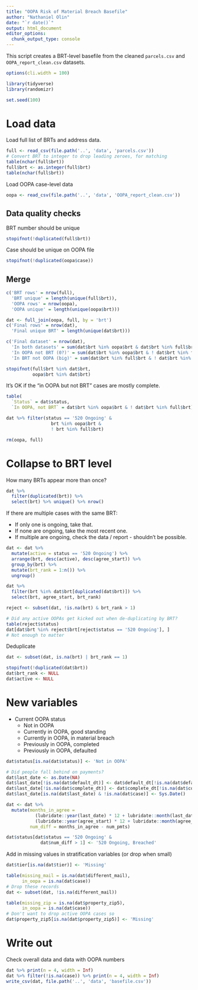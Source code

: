 ```yaml
---
title: "OOPA Risk of Material Breach Basefile"
author: "Nathaniel Olin"
date: "`r date()`"
output: html_document
editor_options: 
  chunk_output_type: console
---
```


This script creates a BRT-level basefile from the cleaned `parcels.csv` and `OOPA_report_clean.csv` datasets.

```r
options(cli.width = 100)
```


```r
library(tidyverse)
library(randomizr)

set.seed(100)
```

# Load data

Load full list of BRTs and address data.

```r
full <- read_csv(file.path('..', 'data', 'parcels.csv'))
# Convert BRT to integer to drop leading zeroes, for matching
table(nchar(full$brt))
full$brt <- as.integer(full$brt)
table(nchar(full$brt))
```

Load OOPA case-level data

```r
oopa <- read_csv(file.path('..', 'data', 'OOPA_report_clean.csv'))
```

## Data quality checks

BRT number should be unique

```r
stopifnot(!duplicated(full$brt))
```

Case should be unique on OOPA file

```r
stopifnot(!duplicated(oopa$case))
```

## Merge

```r
c('BRT rows' = nrow(full),
  'BRT unique' = length(unique(full$brt)),
  'OOPA rows' = nrow(oopa),
  'OOPA unique' = length(unique(oopa$brt)))

dat <- full_join(oopa, full, by = 'brt')
c('Final rows' = nrow(dat),
  'Final unique BRT' = length(unique(dat$brt)))
```

```r
c('Final dataset' = nrow(dat),
  'In both datasets' = sum(dat$brt %in% oopa$brt & dat$brt %in% full$brt),
  'In OOPA not BRT (0?)' = sum(dat$brt %in% oopa$brt & ! dat$brt %in% full$brt),
  'In BRT not OOPA (big)' = sum(dat$brt %in% full$brt & ! dat$brt %in% oopa$brt))

stopifnot(full$brt %in% dat$brt,
          oopa$brt %in% dat$brt)
```

It's OK if the "in OOPA but not BRT" cases are mostly complete.

```r
table(
  `Status` = dat$status,
  `In OOPA, not BRT` = dat$brt %in% oopa$brt & ! dat$brt %in% full$brt)

dat %>% filter(status == '520 Ongoing' &
                 brt %in% oopa$brt & 
                 ! brt %in% full$brt)
```

```r
rm(oopa, full)
```

# Collapse to BRT level

How many BRTs appear more than once?

```r
dat %>%
  filter(duplicated(brt)) %>%
  select(brt) %>% unique() %>% nrow()
```

If there are multiple cases with the same BRT:

* If only one is ongoing, take that.
* If none are ongoing, take the most recent one.
* If multiple are ongoing, check the data / report - shouldn't be possible.

```r
dat <- dat %>%
  mutate(active = status == '520 Ongoing') %>%
  arrange(brt, desc(active), desc(agree_start)) %>%
  group_by(brt) %>%
  mutate(brt_rank = 1:n()) %>%
  ungroup()

dat %>% 
  filter(brt %in% dat$brt[duplicated(dat$brt)]) %>%
  select(brt, agree_start, brt_rank)
```

```r
reject <- subset(dat, !is.na(brt) & brt_rank > 1)

# Did any active OOPAs get kicked out when de-duplicating by BRT?
table(reject$status)
dat[dat$brt %in% reject$brt[reject$status == '520 Ongoing'], ]
# Not enough to matter
```

Deduplicate

```r
dat <- subset(dat, is.na(brt) | brt_rank == 1)

stopifnot(!duplicated(dat$brt))
dat$brt_rank <- NULL
dat$active <- NULL
```

# New variables

* Current OOPA status
    * Not in OOPA
    * Currently in OOPA, good standing
    * Currently in OOPA, in material breach
    * Previously in OOPA, completed
    * Previously in OOPA, defaulted
    
```r
dat$status[is.na(dat$status)] <- 'Not in OOPA'

# Did people fall behind on payments?
dat$last_date <- as.Date(NA)
dat$last_date[!is.na(dat$default_dt)] <- dat$default_dt[!is.na(dat$default_dt)]
dat$last_date[!is.na(dat$complete_dt)] <- dat$complete_dt[!is.na(dat$complete_dt)]
dat$last_date[is.na(dat$last_date) & !is.na(dat$case)] <- Sys.Date()

dat <- dat %>%
  mutate(months_in_agree = 
           (lubridate::year(last_date) * 12 + lubridate::month(last_date)) -
           (lubridate::year(agree_start) * 12 + lubridate::month(agree_start)),
         num_diff = months_in_agree - num_pmts)

dat$status[dat$status == '520 Ongoing' & 
             dat$num_diff > 1] <- '520 Ongoing, Breached'
```

Add in missing values in stratification variables (or drop when small)

```r
dat$tier[is.na(dat$tier)] <- 'Missing'

table(missing_mail = is.na(dat$different_mail), 
      in_oopa = is.na(dat$case))
# Drop these records
dat <- subset(dat, !is.na(different_mail))

table(missing_zip = is.na(dat$property_zip5),
      in_oopa = is.na(dat$case))
# Don't want to drop active OOPA cases so
dat$property_zip5[is.na(dat$property_zip5)] <- 'Missing'
```

# Write out

Check overall data and data with OOPA numbers

```r
dat %>% print(n = 4, width = Inf)
dat %>% filter(!is.na(case)) %>% print(n = 4, width = Inf)
write_csv(dat, file.path('..', 'data', 'basefile.csv'))
```

